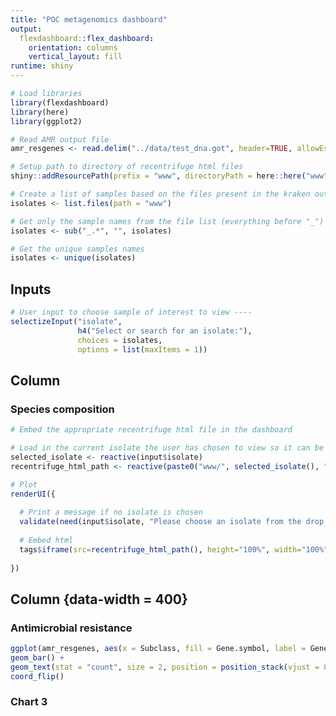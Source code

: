```yaml
---
title: "POC metagenomics dashboard"
output: 
  flexdashboard::flex_dashboard:
    orientation: columns
    vertical_layout: fill
runtime: shiny
---
```


```r
# Load libraries
library(flexdashboard)
library(here)
library(ggplot2)

# Read AMR output file
amr_resgenes <- read.delim("../data/test_dna.got", header=TRUE, allowEscapes=FALSE, sep="\t",  quote="", na.strings="", comment.char="")

# Setup path to directory of recentrifuge html files
shiny::addResourcePath(prefix = "www", directoryPath = here::here("www"))

# Create a list of samples based on the files present in the kraken output directory
isolates <- list.files(path = "www")

# Get only the sample names from the file list (everything before "_")
isolates <- sub("_.*", "", isolates)

# Get the unique samples names
isolates <- unique(isolates)
```

Inputs {.sidebar}
-----------------------------------------------------------------------

```r
# User input to choose sample of interest to view ----
selectizeInput("isolate",
               h4("Select or search for an isolate:"),
               choices = isolates,
               options = list(maxItems = 1))
```
    
Column {data-width=600}
-------------------------------------
    
### Species composition
    
```r
# Embed the appropriate recentrifuge html file in the dashboard

# Load in the current isolate the user has chosen to view so it can be used for "recentrifuge_html_path"
selected_isolate <- reactive(input$isolate)
recentrifuge_html_path <- reactive(paste0("www/", selected_isolate(), "_kr2_output.krk.rcf.html"))

# Plot
renderUI({
  
  # Print a message if no isolate is chosen
  validate(need(input$isolate, "Please choose an isolate from the drop down box to create a plot"))
  
  # Embed html
  tags$iframe(src=recentrifuge_html_path(), height="100%", width="100%")
  
})
```
   
Column {data-width = 400}
-------------------------------------
   
### Antimicrobial resistance

```r
ggplot(amr_resgenes, aes(x = Subclass, fill = Gene.symbol, label = Gene.symbol)) +
geom_bar() +
geom_text(stat = "count", size = 2, position = position_stack(vjust = 0.5)) +
coord_flip()
```   
 
### Chart 3
    
```r

```

